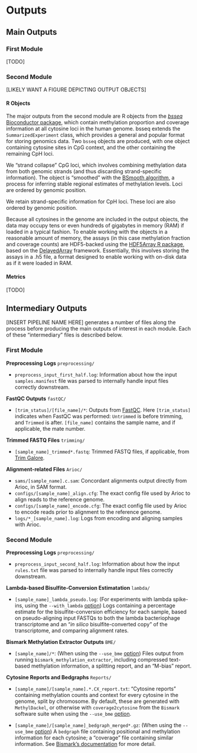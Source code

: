 # Outputs {#outputs}

## Main Outputs

### First Module

[TODO]

### Second Module

[LIKELY WANT A FIGURE DEPICTING OUTPUT OBJECTS]

#### R Objects

The major outputs from the second module are R objects from the [*bsseq* Bioconductor package](https://www.bioconductor.org/packages/release/bioc/vignettes/bsseq/inst/doc/bsseq.html), which contain methylation proportion and coverage information at all cytosine loci in the human genome. bsseq extends the `SummarizedExperiment` class, which provides a general and popular format for storing genomics data. Two `bsseq` objects are produced, with one object containing cytosine sites in CpG context, and the other containing the remaining CpH loci.

We "strand collapse" CpG loci, which involves combining methylation data from both genomic strands (and thus discarding strand-specific information). The object is "smoothed" with the [BSmooth algorithm](https://genomebiology.biomedcentral.com/articles/10.1186/gb-2012-13-10-r83), a process for inferring stable regional estimates of methylation levels. Loci are ordered by genomic position.

We retain strand-specific information for CpH loci. These loci are also ordered by genomic position.

Because all cytosines in the genome are included in the output objects, the data may occupy tens or even hundreds of gigabytes in memory (RAM) if loaded in a typical fashion. To enable working with the objects in a reasonable amount of memory, the assays (in this case methylation fraction and coverage counts) are HDF5-backed using the [HDF5Array R package](https://bioconductor.org/packages/release/bioc/html/HDF5Array.html), based on the [DelayedArray](https://bioconductor.org/packages/release/bioc/html/DelayedArray.html) framework. Essentially, this involves storing the assays in a .h5 file, a format designed to enable working with on-disk data as if it were loaded in RAM.

#### Metrics

[TODO]

## Intermediary Outputs

[INSERT PIPELINE NAME HERE] generates a number of files along the process before producing the main outputs of interest in each module. Each of these "intermediary" files is described below.

### First Module

**Preprocessing Logs** `preprocessing/`

- `preprocess_input_first_half.log`: Information about how the input `samples.manifest` file was parsed to internally handle input files correctly downstream.

**FastQC Outputs** `fastQC/`

- `[trim_status]/[file_name]/*`: Outputs from [FastQC](https://www.bioinformatics.babraham.ac.uk/projects/fastqc/). Here `[trim_status]` indicates when FastQC was performed: `Untrimmed` is before trimming, and `Trimmed` is after. `[file_name]` contains the sample name, and if applicable, the mate number.

**Trimmed FASTQ Files** `trimming/`

- `[sample_name]_trimmed*.fastq`: Trimmed FASTQ files, if applicable, from [Trim Galore](https://www.bioinformatics.babraham.ac.uk/projects/trim_galore/).

**Alignment-related Files** `Arioc/`

- `sams/[sample_name].c.sam`: Concordant alignments output directly from Arioc, in SAM format.
- `configs/[sample_name]_align.cfg`: The exact config file used by Arioc to align reads to the reference genome.
- `configs/[sample_name]_encode.cfg`: The exact config file used by Arioc to encode reads prior to alignment to the reference genome.
- `logs/*_[sample_name].log`: Logs from encoding and aligning samples with Arioc.

### Second Module

**Preprocessing Logs** `preprocessing/`

- `preprocess_input_second_half.log`: Information about how the input `rules.txt` file was parsed to internally handle input files correctly downstream.

**Lambda-based Bisulfite-Conversion Estimatation** `lambda/`

- `[sample_name]_lambda_pseudo.log`: (For experiments with lambda spike-ins, using the `--with_lambda` [option](#command-opts)) Logs containing a percentage estimate for the bisulfite-conversion efficiency for each sample, based on pseudo-aligning input FASTQs to both the lambda bacteriophage transcriptome and an "*in silico* bisulfite-converted copy" of the transcriptome, and comparing alignment rates.

**Bismark Methylation Extractor Outputs** `BME/`

- `[sample_name]/*`: (When using the `--use_bme` [option](#command-opts)) Files output from running `bismark_methylation_extractor`, including compressed text-based methylation information, a splitting report, and an "M-bias" report.

**Cytosine Reports and Bedgraphs** `Reports/`

- `[sample_name]/[sample_name].*.CX_report.txt`: "Cytosine reports" containing methylation counts and context for every cytosine in the genome, split by chromosome. By default, these are generated with `MethylDackel`, or otherwise with `coverage2cytosine` from the `Bismark` software suite when using the `--use_bme` [option](#command-opts).

- `[sample_name]/[sample_name]_bedgraph_merged*.gz`: (When using the `--use_bme` [option](#command-opts)) A `bedgraph` file containing positional and methylation information for each cytosine; a "coverage" file containing similar information. See [Bismark's documentation](https://rawgit.com/FelixKrueger/Bismark/master/Docs/Bismark_User_Guide.html#appendix-iii-bismark-methylation-extractor) for more detail.

